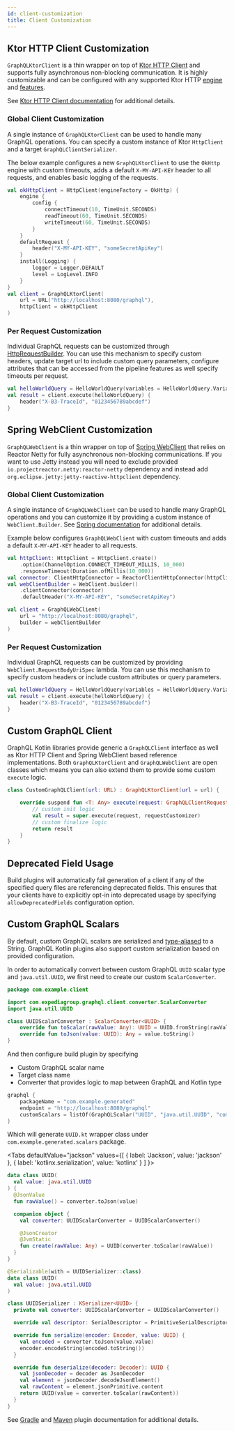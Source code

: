 ```yaml
---
id: client-customization
title: Client Customization
---
```




## Ktor HTTP Client Customization

`GraphQLKtorClient` is a thin wrapper on top of [Ktor HTTP Client](https://ktor.io/docs/client.html) and supports fully
asynchronous non-blocking communication. It is highly customizable and can be configured with any supported Ktor HTTP
[engine](https://ktor.io/clients/http-client/engines.html) and [features](https://ktor.io/clients/http-client/features.html).

See [Ktor HTTP Client documentation](https://ktor.io/clients/index.html) for additional details.

### Global Client Customization

A single instance of `GraphQLKtorClient` can be used to handle many GraphQL operations. You can specify a custom instance
of Ktor `HttpClient` and a target `GraphQLClientSerializer`.

The below example configures a new `GraphQLKtorClient` to use the `OkHttp` engine with custom timeouts, adds a default `X-MY-API-KEY`
header to all requests, and enables basic logging of the requests.

```kotlin
val okHttpClient = HttpClient(engineFactory = OkHttp) {
    engine {
        config {
            connectTimeout(10, TimeUnit.SECONDS)
            readTimeout(60, TimeUnit.SECONDS)
            writeTimeout(60, TimeUnit.SECONDS)
        }
    }
    defaultRequest {
        header("X-MY-API-KEY", "someSecretApiKey")
    }
    install(Logging) {
        logger = Logger.DEFAULT
        level = LogLevel.INFO
    }
}
val client = GraphQLKtorClient(
    url = URL("http://localhost:8080/graphql"),
    httpClient = okHttpClient
)
```

### Per Request Customization

Individual GraphQL requests can be customized through [HttpRequestBuilder](https://ktor.io/docs/request.html#customizing-requests).
You can use this mechanism to specify custom headers, update target url to include custom query parameters, configure
attributes that can be accessed from the pipeline features as well specify timeouts per request.

```kotlin
val helloWorldQuery = HelloWorldQuery(variables = HelloWorldQuery.Variables(name = "John Doe"))
val result = client.execute(helloWorldQuery) {
    header("X-B3-TraceId", "0123456789abcdef")
}
```

## Spring WebClient Customization

`GraphQLWebClient` is a thin wrapper on top of [Spring WebClient](https://docs.spring.io/spring/docs/current/javadoc-api/org/springframework/web/reactive/function/client/WebClient.html)
that relies on Reactor Netty for fully asynchronous non-blocking communications. If you want to use Jetty instead you will
need to exclude provided `io.projectreactor.netty:reactor-netty` dependency and instead add `org.eclipse.jetty:jetty-reactive-httpclient`
dependency.

### Global Client Customization

A single instance of `GraphQLWebClient` can be used to handle many GraphQL operations and you can customize it by providing
a custom instance of `WebClient.Builder`. See [Spring documentation](https://docs.spring.io/spring-boot/docs/current/reference/html/spring-boot-features.html#boot-features-webclient-customization)
for additional details.

Example below configures `GraphQLWebClient` with custom timeouts and adds a default `X-MY-API-KEY` header to all requests.

```kotlin
val httpClient: HttpClient = HttpClient.create()
    .option(ChannelOption.CONNECT_TIMEOUT_MILLIS, 10_000)
    .responseTimeout(Duration.ofMillis(10_000))
val connector: ClientHttpConnector = ReactorClientHttpConnector(httpClient.wiretap(true))
val webClientBuilder = WebClient.builder()
    .clientConnector(connector)
    .defaultHeader("X-MY-API-KEY", "someSecretApiKey")

val client = GraphQLWebClient(
    url = "http://localhost:8080/graphql",
    builder = webClientBuilder
)
```

### Per Request Customization

Individual GraphQL requests can be customized by providing `WebClient.RequestBodyUriSpec` lambda. You can use this mechanism
to specify custom headers or include custom attributes or query parameters.

```kotlin
val helloWorldQuery = HelloWorldQuery(variables = HelloWorldQuery.Variables(name = "John Doe"))
val result = client.execute(helloWorldQuery) {
    header("X-B3-TraceId", "0123456789abcdef")
}
```

## Custom GraphQL Client

GraphQL Kotlin libraries provide generic a `GraphQLClient` interface as well as Ktor HTTP Client and Spring WebClient based
reference implementations. Both `GraphQLKtorClient` and `GraphQLWebClient` are open classes which means you can also
extend them to provide some custom `execute` logic.

```kotlin
class CustomGraphQLClient(url: URL) : GraphQLKtorClient(url = url) {

    override suspend fun <T: Any> execute(request: GraphQLClientRequest<T>, requestCustomizer: HttpRequestBuilder.() -> Unit): GraphQLClientResponse<T> {
        // custom init logic
        val result = super.execute(request, requestCustomizer)
        // custom finalize logic
        return result
    }
}
```

## Deprecated Field Usage

Build plugins will automatically fail generation of a client if any of the specified query files are referencing
deprecated fields. This ensures that your clients have to explicitly opt-in into deprecated usage by specifying
`allowDeprecatedFields` configuration option.

## Custom GraphQL Scalars

By default, custom GraphQL scalars are serialized and [type-aliased](https://kotlinlang.org/docs/reference/type-aliases.html)
to a String. GraphQL Kotlin plugins also support custom serialization based on provided configuration.

In order to automatically convert between custom GraphQL `UUID` scalar type and `java.util.UUID`, we first need to create
our custom `ScalarConverter`.

```kotlin
package com.example.client

import com.expediagroup.graphql.client.converter.ScalarConverter
import java.util.UUID

class UUIDScalarConverter : ScalarConverter<UUID> {
    override fun toScalar(rawValue: Any): UUID = UUID.fromString(rawValue.toString())
    override fun toJson(value: UUID): Any = value.toString()
}
```

And then configure build plugin by specifying

-   Custom GraphQL scalar name
-   Target class name
-   Converter that provides logic to map between GraphQL and Kotlin type

```kotlin
graphql {
    packageName = "com.example.generated"
    endpoint = "http://localhost:8080/graphql"
    customScalars = listOf(GraphQLScalar("UUID", "java.util.UUID", "com.example.UUIDScalarConverter"))
}
```

Which will generate `UUID.kt` wrapper class under `com.example.generated.scalars` package.

<Tabs
  defaultValue="jackson"
  values={[
    { label: 'Jackson', value: 'jackson' },
    { label: 'kotlinx.serialization', value: 'kotlinx' }
  ]
}>

<TabItem value="jackson">

```kotlin
data class UUID(
  val value: java.util.UUID
) {
  @JsonValue
  fun rawValue() = converter.toJson(value)

  companion object {
    val converter: UUIDScalarConverter = UUIDScalarConverter()

    @JsonCreator
    @JvmStatic
    fun create(rawValue: Any) = UUID(converter.toScalar(rawValue))
  }
}
```

</TabItem>
<TabItem value="kotlinx">

```kotlin
@Serializable(with = UUIDSerializer::class)
data class UUID(
  val value: java.util.UUID
)

class UUIDSerializer : KSerializer<UUID> {
  private val converter: UUIDScalarConverter = UUIDScalarConverter()

  override val descriptor: SerialDescriptor = PrimitiveSerialDescriptor("UUID", STRING)

  override fun serialize(encoder: Encoder, value: UUID) {
    val encoded = converter.toJson(value.value)
    encoder.encodeString(encoded.toString())
  }

  override fun deserialize(decoder: Decoder): UUID {
    val jsonDecoder = decoder as JsonDecoder
    val element = jsonDecoder.decodeJsonElement()
    val rawContent = element.jsonPrimitive.content
    return UUID(value = converter.toScalar(rawContent))
  }
}
```

</TabItem>
</Tabs>

See [Gradle](../plugins/gradle-plugin-tasks.mdx) and [Maven](../plugins/maven-plugin-goals.md) plugin documentation for additional details.
